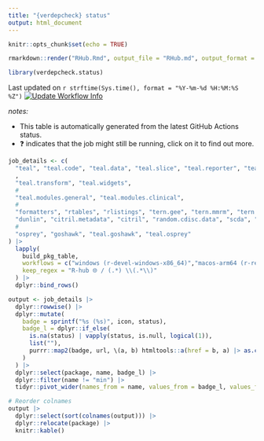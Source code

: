 ```yaml
---
title: "{verdepcheck} status"
output: html_document
---
```


```r
knitr::opts_chunk$set(echo = TRUE)
```

```r
rmarkdown::render("RHub.Rmd", output_file = "RHub.md", output_format = "md_document")
```

```r
library(verdepcheck.status)
```


Last updated on `r strftime(Sys.time(), format = "%Y-%m-%d %H:%M:%S %Z")` [![Update Workflow Info](https://github.com/averissimo/verdepcheck-status/actions/workflows/update.yaml/badge.svg)](https://github.com/averissimo/verdepcheck-status/actions/workflows/update.yaml)

_notes:_

- This table is automatically generated from the latest GitHub Actions status.
- ❓ indicates that the  job might still be running, click on it to find out more.

```r
job_details <- c(
  "teal", "teal.code", "teal.data", "teal.slice", "teal.reporter", "teal.logger"
  ,
  "teal.transform", "teal.widgets",
  #
  "teal.modules.general", "teal.modules.clinical",
  #
  "formatters", "rtables", "rlistings", "tern.gee", "tern.mmrm", "tern.rbmi", "tern", "chevron",
  "dunlin", "citril.metadata", "citril", "random.cdisc.data", "scda", "scda.2022",
  #
  "osprey", "goshawk", "teal.goshawk", "teal.osprey"
) |> 
  lapply(
    build_pkg_table,
    workflows = c("windows (r-devel-windows-x86_64)","macos-arm64 (r-release-macos-arm64)","ubuntu-clang","macos (r-release-macos-x86_64)","ubuntu-gcc12","windows (r-release-windows-x86_64)","macos-arm64 (r-oldrel-macos-arm64)","ubuntu-next","macos (r-oldrel-macos-x86_64)","ubuntu-release","windows (r-oldrel-windows-x86_64)","linux","nosuggests"),
    keep_regex = "R-hub 🌐 / (.*) \\(.*\\)"
  ) |> 
  dplyr::bind_rows()
```



```r
output <- job_details |> 
  dplyr::rowwise() |> 
  dplyr::mutate(
    badge = sprintf("%s (%s)", icon, status),
    badge_l = dplyr::if_else(
      is.na(status) | vapply(status, is.null, logical(1)), 
      list(""), 
      purrr::map2(badge, url, \(a, b) htmltools::a(href = b, a) |> as.character())
    )
  ) |> 
  dplyr::select(package, name, badge_l) |> 
  dplyr::filter(name != "min") |> 
  tidyr::pivot_wider(names_from = name, values_from = badge_l, values_fill = list(""))

# Reorder colnames
output |> 
  dplyr::select(sort(colnames(output))) |> 
  dplyr::relocate(package) |> 
  knitr::kable()

```
